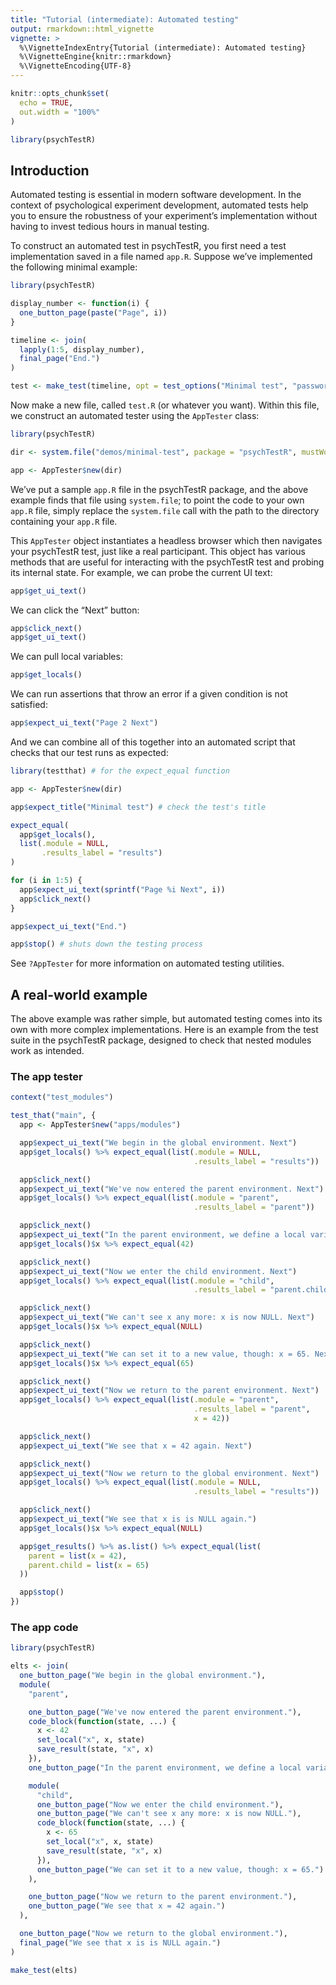 ```yaml
---
title: "Tutorial (intermediate): Automated testing"
output: rmarkdown::html_vignette
vignette: >
  %\VignetteIndexEntry{Tutorial (intermediate): Automated testing}
  %\VignetteEngine{knitr::rmarkdown}
  %\VignetteEncoding{UTF-8}
---
```


```r
knitr::opts_chunk$set(
  echo = TRUE,
  out.width = "100%"
)

library(psychTestR)
```

## Introduction

Automated testing is essential in modern software development.
In the context of psychological experiment development,
automated tests help you to ensure the robustness of your experiment's implementation
without having to invest tedious hours in manual testing.

To construct an automated test in psychTestR,
you first need a test implementation saved in a file named `app.R`.
Suppose we've implemented the following minimal example:

```r
library(psychTestR)

display_number <- function(i) {
  one_button_page(paste("Page", i))
}

timeline <- join(
  lapply(1:5, display_number),
  final_page("End.")
)

test <- make_test(timeline, opt = test_options("Minimal test", "password"))
```

Now make a new file, called `test.R` (or whatever you want).
Within this file, we construct an automated tester using the `AppTester` class:

```r
library(psychTestR)

dir <- system.file("demos/minimal-test", package = "psychTestR", mustWork = TRUE)

app <- AppTester$new(dir)

```

We've put a sample `app.R` file in the psychTestR package, 
and  the above example finds that file using `system.file`;
to point the code to your own `app.R` file, simply replace 
the `system.file` call with the path to the directory containing your
`app.R` file.

This `AppTester` object instantiates a headless browser which 
then navigates your psychTestR test, just like a real participant.
This object has various methods that are useful for interacting
with the psychTestR test and probing its internal state.
For example, we can probe the current UI text:

```r
app$get_ui_text()
```

We can click the "Next" button:

```r
app$click_next()
app$get_ui_text()
```

We can pull local variables:

```r
app$get_locals()
```

We can run assertions that throw an error
if a given condition is not satisfied:

```r
app$expect_ui_text("Page 2 Next")
```

And we can combine all of this together into an
automated script that checks that our test runs as expected:

```r
library(testthat) # for the expect_equal function

app <- AppTester$new(dir)

app$expect_title("Minimal test") # check the test's title

expect_equal(
  app$get_locals(),
  list(.module = NULL,
       .results_label = "results")
)

for (i in 1:5) {
  app$expect_ui_text(sprintf("Page %i Next", i))
  app$click_next()
}

app$expect_ui_text("End.")

app$stop() # shuts down the testing process
```

See `?AppTester` for more information on automated testing utilities.

## A real-world example

The above example was rather simple, but automated testing
comes into its own with more complex implementations.
Here is an example from the test suite in the psychTestR package,
designed to check that nested modules work as intended.

### The app tester

``` r
context("test_modules")

test_that("main", {
  app <- AppTester$new("apps/modules")

  app$expect_ui_text("We begin in the global environment. Next")
  app$get_locals() %>% expect_equal(list(.module = NULL,
                                         .results_label = "results"))

  app$click_next()
  app$expect_ui_text("We've now entered the parent environment. Next")
  app$get_locals() %>% expect_equal(list(.module = "parent",
                                         .results_label = "parent"))

  app$click_next()
  app$expect_ui_text("In the parent environment, we define a local variable, x = 42. Next")
  app$get_locals()$x %>% expect_equal(42)

  app$click_next()
  app$expect_ui_text("Now we enter the child environment. Next")
  app$get_locals() %>% expect_equal(list(.module = "child",
                                         .results_label = "parent.child"))

  app$click_next()
  app$expect_ui_text("We can't see x any more: x is now NULL. Next")
  app$get_locals()$x %>% expect_equal(NULL)

  app$click_next()
  app$expect_ui_text("We can set it to a new value, though: x = 65. Next")
  app$get_locals()$x %>% expect_equal(65)

  app$click_next()
  app$expect_ui_text("Now we return to the parent environment. Next")
  app$get_locals() %>% expect_equal(list(.module = "parent",
                                         .results_label = "parent",
                                         x = 42))

  app$click_next()
  app$expect_ui_text("We see that x = 42 again. Next")

  app$click_next()
  app$expect_ui_text("Now we return to the global environment. Next")
  app$get_locals() %>% expect_equal(list(.module = NULL,
                                         .results_label = "results"))

  app$click_next()
  app$expect_ui_text("We see that x is is NULL again.")
  app$get_locals()$x %>% expect_equal(NULL)

  app$get_results() %>% as.list() %>% expect_equal(list(
    parent = list(x = 42),
    parent.child = list(x = 65)
  ))

  app$stop()
})
```

### The app code

``` r
library(psychTestR)

elts <- join(
  one_button_page("We begin in the global environment."),
  module(
    "parent",

    one_button_page("We've now entered the parent environment."),
    code_block(function(state, ...) {
      x <- 42
      set_local("x", x, state)
      save_result(state, "x", x)
    }),
    one_button_page("In the parent environment, we define a local variable, x = 42."),

    module(
      "child",
      one_button_page("Now we enter the child environment."),
      one_button_page("We can't see x any more: x is now NULL."),
      code_block(function(state, ...) {
        x <- 65
        set_local("x", x, state)
        save_result(state, "x", x)
      }),
      one_button_page("We can set it to a new value, though: x = 65.")
    ),

    one_button_page("Now we return to the parent environment."),
    one_button_page("We see that x = 42 again.")
  ),

  one_button_page("Now we return to the global environment."),
  final_page("We see that x is is NULL again.")
)

make_test(elts)

```
